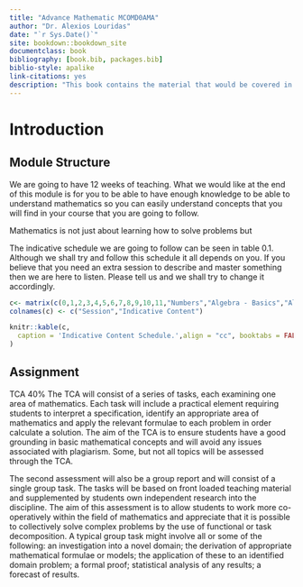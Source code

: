 ```yaml
--- 
title: "Advance Mathematic MCOMD0AMA"
author: "Dr. Alexios Louridas"
date: "`r Sys.Date()`"
site: bookdown::bookdown_site
documentclass: book
bibliography: [book.bib, packages.bib]
biblio-style: apalike
link-citations: yes
description: "This book contains the material that would be covered in the module. It would start from Basic GCSE maths to some more advance topics for Computing."
---
```


# Introduction {-}

## Module Structure {-}

We are going to have 12 weeks of teaching. What we would like at the end of this module is for you to be able to have enough knowledge to be able to understand mathematics so you can easily understand concepts that you will find in your course that you are going to follow.

Mathematics is not just about learning how to solve problems but 

The indicative schedule we are going to follow can be seen in table 0.1. Although we shall try and follow this schedule it all depends on you. If you believe that you need an extra session to describe and master something then we are here to listen. Please tell us and we shall try to change it accordingly.

```r
c<- matrix(c(0,1,2,3,4,5,6,7,8,9,10,11,"Numbers","Algebra - Basics","Algebra - Quadratics and Simultaneous Equations","Geometry and thinking","Graphs and Coordinate Geometry","Probability and Statistics","Polynomials","Logarithms and Exponential","Introduction to Discrete Mathematics","Systems","Summary and Revision, TCA", "Assignment"),ncol=2)
colnames(c) <- c("Session","Indicative Content")

knitr::kable(c,
  caption = 'Indicative Content Schedule.',align = "cc", booktabs = FALSE
)
```

## Assignment {-}

TCA 40% 
The TCA will consist of a series of tasks, each examining one area of mathematics.  Each task will include a practical element requiring students to interpret a specification, identify an appropriate area of mathematics and apply the relevant formulae to each problem in order calculate a solution.  The aim of the TCA is to ensure students have a good grounding in basic mathematical concepts and will avoid any issues associated with plagiarism.  Some, but not all topics will be assessed through the TCA.

The second assessment will also be a group report and will consist of a single group task.  The tasks will be based on front loaded teaching material and supplemented by students own independent research into the discipline.  The aim of this assessment is to allow students to work more co-operatively within the field of mathematics and appreciate that it is possible to collectively solve complex problems by the use of functional or task decomposition.  A typical group task might involve all or some of the following: an investigation into a novel domain; the derivation of appropriate mathematical formulae or models; the application of these to an identified domain problem; a formal proof; statistical analysis of any results; a forecast of results.
